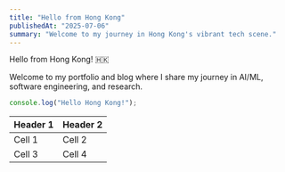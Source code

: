 ```yaml
---
title: "Hello from Hong Kong"
publishedAt: "2025-07-06"
summary: "Welcome to my journey in Hong Kong's vibrant tech scene."
---
```


Hello from Hong Kong! 🇭🇰

Welcome to my portfolio and blog where I share my journey in AI/ML, software engineering, and research.

```jsx
console.log("Hello Hong Kong!");
```

| Header 1 | Header 2 |
| -------- | -------- |
| Cell 1   | Cell 2   |
| Cell 3   | Cell 4   |
